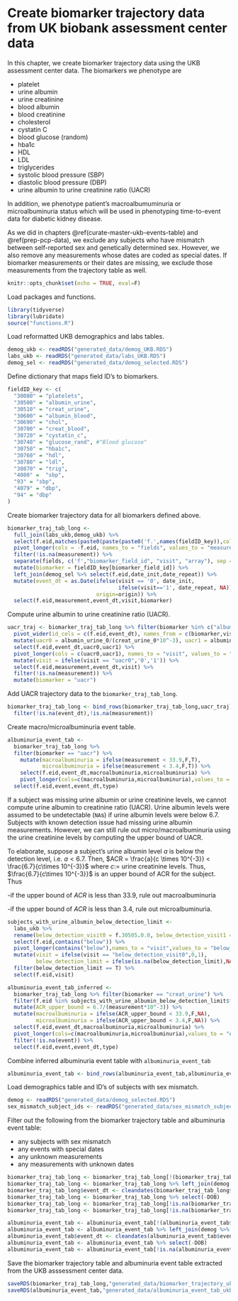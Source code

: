 # Create biomarker trajectory data from UK biobank assessment center data{#traj-ukb}

In this chapter, we create biomarker trajectory data using the UKB assessment center data. The biomarkers we phenotype are

- platelet
- urine albumin 
- urine creatinine
- blood albumin
- blood creatinine
- cholesterol
- cystatin C
- blood glucose (random)
- hba1c
- HDL
- LDL
- triglycerides
- systolic blood pressure (SBP)
- diastolic blood pressure (DBP)
- urine albumin to urine creatinine ratio (UACR)

In addition, we phenotype patient's macroalbumuminuria or microalbuminuria status which will be used in phenotyping time-to-event data for diabetic kidney disease. 

As we did in chapters \@ref(curate-master-ukb-events-table) and \@ref(prep-pcp-data), we exclude any subjects who have mismatch between self-reported sex and genetically determined sex. However, we also remove any measurements whose dates are coded as special dates. If biomarker measurements or their dates are missing, we exclude those measurements from the trajectory table as well.

```r
knitr::opts_chunk$set(echo = TRUE, eval=F)
```

Load packages and functions.
```r
library(tidyverse)
library(lubridate)
source("functions.R")
```

Load reformatted UKB demographics and labs tables.
```r
demog_ukb <- readRDS("generated_data/demog_UKB.RDS")
labs_ukb <- readRDS("generated_data/labs_UKB.RDS")
demog_sel <- readRDS("generated_data/demog_selected.RDS")
```

Define dictionary that maps field ID's to biomarkers.
```r
fieldID_key <- c(
  "30080" = "platelets",
  "30500" = "albumin_urine",
  "30510" = "creat_urine",
  "30600" = "albumin_blood",
  "30690" = "chol",
  "30700" = "creat_blood",
  "30720" = "cystatin_c",
  "30740" = "glucose_rand", #"Blood glucose"
  "30750" = "hba1c",
  "30760" = "hdl",
  "30780" = "ldl",
  "30870" = "trig",
  "4080" =  "sbp",
  "93" = "sbp",
  "4079" = "dbp",
  "94" = "dbp"
)
```

Create biomarker trajectory data for all biomarkers defined above.
```r
biomarker_traj_tab_long <- 
  full_join(labs_ukb,demog_ukb) %>% 
  select(f.eid,matches(paste0(paste(paste0('f.',names(fieldID_key)),collapse = '|')))) %>%
  pivot_longer(cols = -f.eid, names_to = "fields", values_to = "measurement") %>%
  filter(!is.na(measurement)) %>%
  separate(fields, c('f',"biomarker_field_id", "visit", "array"), sep = "\\.") %>%
  mutate(biomarker = fieldID_key[biomarker_field_id]) %>% 
  left_join(demog_sel %>% select(f.eid,date_init,date_repeat)) %>%
  mutate(event_dt = as.Date(ifelse(visit == '0', date_init, 
                                   ifelse(visit=='1', date_repeat, NA)), 
                            origin=origin)) %>%
  select(f.eid,measurement,event_dt,visit,biomarker)
```

Compute urine albumin to urine creatinine ratio (UACR).
```r
uacr_traj <- biomarker_traj_tab_long %>% filter(biomarker %in% c("albumin_urine","creat_urine")) %>%
  pivot_wider(id_cols = c(f.eid,event_dt), names_from = c(biomarker,visit), values_from = measurement) %>%
  mutate(uacr0 = albumin_urine_0/(creat_urine_0*10^-3), uacr1 = albumin_urine_1/(creat_urine_1*10^-3)) %>%
  select(f.eid,event_dt,uacr0,uacr1) %>%
  pivot_longer(cols = c(uacr0,uacr1), names_to = "visit", values_to = "measurement") %>%
  mutate(visit = ifelse(visit == "uacr0",'0','1')) %>%
  select(f.eid,measurement,event_dt,visit) %>%
  filter(!is.na(measurement)) %>%
  mutate(biomarker = "uacr")
```

Add UACR trajectory data to the `biomarker_traj_tab_long`.
```r
biomarker_traj_tab_long <- bind_rows(biomarker_traj_tab_long,uacr_traj) %>% 
  filter(!is.na(event_dt),!is.na(measurement))
```

Create macro/microalbuminuria event table.
```r
albuminuria_event_tab <- 
  biomarker_traj_tab_long %>% 
  filter(biomarker == "uacr") %>%
    mutate(macroalbuminuria = ifelse(measurement < 33.9,F,T),
           microalbuminuria = ifelse(measurement < 3.4,F,T)) %>%
    select(f.eid,event_dt,macroalbuminuria,microalbuminuria) %>%
    pivot_longer(cols=c(macroalbuminuria,microalbuminuria),values_to = "event", names_to = "type") %>%
  select(f.eid,event,event_dt,type)
```

If a subject was missing urine albumin or urine creatinine levels, we cannot compute urine albumin to creatinine ratio (UACR). Urine albumin levels were assumed to be undetectable (`NA`s) if urine albumin levels were below $6.7$. Subjects with known detection issue had missing urine albumin measurements. However, we can still rule out micro/macroalbuminuria using the urine creatinine levels by computing the upper bound of UACR.

To elaborate, suppose a subject's urine albumin level $a$ is below the detection level, i.e. $a < 6.7$. Then, $ACR = \frac{a}{c \times 10^{-3}} < \frac{6.7}{c\times 10^{-3}}$ where $c:=$ urine creatinine levels. Thus, $\frac{6.7}{c\times 10^{-3}}$ is an upper bound of ACR for the subject. Thus

  -if the upper bound of $ACR$ is less than 33.9, rule out macroalbuminuria

  -if the upper bound of $ACR$ is less than 3.4, rule out microalbuminuria.

```r
subjects_with_urine_albumin_below_detection_limit <- 
  labs_ukb %>% 
  rename(below_detection_visit0 = f.30505.0.0, below_detection_visit1 = f.30505.1.0) %>%
  select(f.eid,contains("below")) %>%
  pivot_longer(contains("below"),names_to = "visit",values_to = "below_detection_limit") %>%
  mutate(visit = ifelse(visit == "below_detection_visit0",0,1),
         below_detection_limit = ifelse(is.na(below_detection_limit),NA,T)) %>%
  filter(below_detection_limit == T) %>% 
  select(f.eid,visit)

albuminuria_event_tab_inferred <- 
  biomarker_traj_tab_long %>% filter(biomarker == "creat_urine") %>%
  filter(f.eid %in% subjects_with_urine_albumin_below_detection_limit$f.eid) %>%
  mutate(ACR_upper_bound = 6.7/(measurement*10^-3)) %>%
  mutate(macroalbuminuria = ifelse(ACR_upper_bound < 33.9,F,NA),
         microalbuminuria = ifelse(ACR_upper_bound < 3.4,F,NA)) %>% 
  select(f.eid,event_dt,macroalbuminuria,microalbuminuria) %>%
  pivot_longer(cols=c(macroalbuminuria,microalbuminuria),values_to = "event", names_to = "type") %>%
  filter(!is.na(event)) %>%
  select(f.eid,event,event_dt,type)
```

Combine inferred albuminuria event table with `albuminuria_event_tab`
```r
albuminuria_event_tab <- bind_rows(albuminuria_event_tab,albuminuria_event_tab_inferred) %>% distinct()
```

Load demographics table and ID's of subjects with sex mismatch.
```r
demog <- readRDS("generated_data/demog_selected.RDS")
sex_mismatch_subject_ids <- readRDS("generated_data/sex_mismatch_subject_ids.RDS")
```

Filter out the following from the biomarker trajectory table and albuminuria event table:

- any subjects with sex mismatch
- any events with special dates
- any unknown measurements
- any measurements with unknown dates

```r
biomarker_traj_tab_long <- biomarker_traj_tab_long[!(biomarker_traj_tab_long$f.eid %in% sex_mismatch_subject_ids),]
biomarker_traj_tab_long <- biomarker_traj_tab_long %>% left_join(demog %>% select(f.eid,DOB),by="f.eid")
biomarker_traj_tab_long$event_dt <- cleandates(biomarker_traj_tab_long$event_dt,biomarker_traj_tab_long$DOB,T) %>% as.Date()
biomarker_traj_tab_long <- biomarker_traj_tab_long %>% select(-DOB)
biomarker_traj_tab_long <- biomarker_traj_tab_long[!is.na(biomarker_traj_tab_long$event_dt),]
biomarker_traj_tab_long <- biomarker_traj_tab_long[!is.na(biomarker_traj_tab_long$measurement),]

albuminuria_event_tab <- albuminuria_event_tab[!(albuminuria_event_tab$f.eid %in% sex_mismatch_subject_ids),]
albuminuria_event_tab <- albuminuria_event_tab %>% left_join(demog %>% select(f.eid,DOB),by="f.eid")
albuminuria_event_tab$event_dt <- cleandates(albuminuria_event_tab$event_dt,albuminuria_event_tab$DOB,T) %>% as.Date()
albuminuria_event_tab <- albuminuria_event_tab %>% select(-DOB)
albuminuria_event_tab <- albuminuria_event_tab[!is.na(albuminuria_event_tab$event_dt),]
```

Save the biomarker trajectory table and albuminuria event table extracted from the UKB asssessment center data.
```r
saveRDS(biomarker_traj_tab_long,"generated_data/biomarker_trajectory_ukb.RDS")
saveRDS(albuminuria_event_tab,"generated_data/albuminuria_event_tab_ukb.RDS")
```




